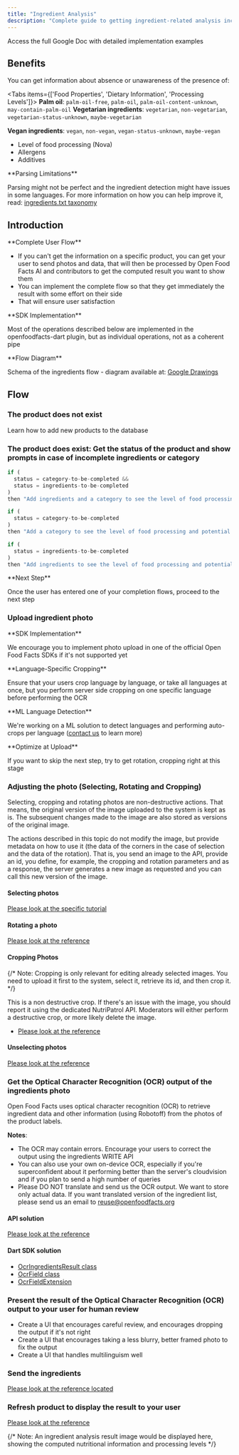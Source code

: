 ```yaml
---
title: "Ingredient Analysis"
description: "Complete guide to getting ingredient-related analysis including palm oil, vegan status, allergens, additives, and NOVA processing levels for products."
---
```



<Card title="Complete Documentation" href="https://docs.google.com/document/d/1avnxJr8_m6OjRBt0vgwBzlzaZB7Q6z14t0taMKIrkp0/edit">
Access the full Google Doc with detailed implementation examples
</Card>

## Benefits

You can get information about absence or unawareness of the presence of:

<Tabs items={['Food Properties', 'Dietary Information', 'Processing Levels']}>
<Tab value="Food Properties">
**Palm oil**: `palm-oil-free`, `palm-oil`, `palm-oil-content-unknown`, `may-contain-palm-oil`
</Tab>
<Tab value="Dietary Information">
**Vegetarian ingredients**: `vegetarian`, `non-vegetarian`, `vegetarian-status-unknown`, `maybe-vegetarian`

**Vegan ingredients**: `vegan`, `non-vegan`, `vegan-status-unknown`, `maybe-vegan`
</Tab>
<Tab value="Processing Levels">
- Level of food processing (Nova)
- Allergens  
- Additives
</Tab>
</Tabs>

<Callout type="warn">
**Parsing Limitations**

Parsing might not be perfect and the ingredient detection might have issues in some languages. For more information on how you can help improve it, read: [ingredients.txt taxonomy](https://github.com/openfoodfacts/openfoodfacts-server/blob/master/taxonomies/ingredients.txt)
</Callout>

## Introduction

<Callout>
**Complete User Flow**

- If you can't get the information on a specific product, you can get your user to send photos and data, that will then be processed by Open Food Facts AI and contributors to get the computed result you want to show them
- You can implement the complete flow so that they get immediately the result with some effort on their side
- That will ensure user satisfaction
</Callout>

<Callout type="info">
**SDK Implementation**

Most of the operations described below are implemented in the openfoodfacts-dart plugin, but as individual operations, not as a coherent pipe
</Callout>

<Callout>
**Flow Diagram**

Schema of the ingredients flow - diagram available at: [Google Drawings](https://docs.google.com/drawings/d/12345/export/png)
</Callout>

## Flow

### The product does not exist

<Card title="Adding Products Tutorial" href="./adding-missing-products.mdx">
Learn how to add new products to the database
</Card>

### The product does exist: Get the status of the product and show prompts in case of incomplete ingredients or category

```javascript title="Status Check Logic"
if ( 
  status = category-to-be-completed && 
  status = ingredients-to-be-completed 
)
then "Add ingredients and a category to see the level of food processing and potential additives"

if ( 
  status = category-to-be-completed
)
then "Add a category to see the level of food processing and potential additives"

if ( 
  status = ingredients-to-be-completed 
)
then "Add ingredients to see the level of food processing and potential additives"
```

<Callout>
**Next Step**

Once the user has entered one of your completion flows, proceed to the next step
</Callout>

### Upload ingredient photo

<Cards>
<Card title="Photo Upload Tutorial" href="../tutorial-uploading-photo-to-a-product.mdx" description="Follow our dedicated tutorial on photo upload" />
<Card title="DART SDK Support" description="The DART SDK offers support for photo upload" />
</Cards>

<Callout>
**SDK Implementation**

We encourage you to implement photo upload in one of the official Open Food Facts SDKs if it's not supported yet
</Callout>

<Steps>
<Step>
**Language-Specific Cropping**

Ensure that your users crop language by language, or take all languages at once, but you perform server side cropping on one specific language before performing the OCR
</Step>

<Step>
**ML Language Detection**

We're working on a ML solution to detect languages and performing auto-crops per language ([contact us](mailto:reuse@openfoodfacts.org) to learn more)
</Step>

<Step>
**Optimize at Upload**

If you want to skip the next step, try to get rotation, cropping right at this stage
</Step>
</Steps>

### Adjusting the photo (Selecting, Rotating and Cropping)

Selecting, cropping and rotating photos are non-destructive actions. That means, the original version of the image uploaded to the system is kept as is. The subsequent changes made to the image are also stored as versions of the original image.

The actions described in this topic do not modify the image, but provide metadata on how to use it (the data of the corners in the case of selection and the data of the rotation). That is, you send an image to the API, provide an id, you define, for example, the cropping and rotation parameters and as a response, the server generates a new image as requested and you can call this new version of the image.

#### Selecting photos
[Please look at the specific tutorial](../tutorial-uploading-photo-to-a-product.mdx)

#### Rotating a photo
[Please look at the reference](https://openfoodfacts.github.io/openfoodfacts-server/api/ref-v2/#get-/cgi/product_image_crop.pl)

#### Cropping Photos
{/* Note: Cropping is only relevant for editing already selected images. You need to upload it first to the system, select it, retrieve its id, and then crop it. */}

This is a non destructive crop. If there's an issue with the image, you should report it using the dedicated NutriPatrol API. Moderators will either perform a destructive crop, or more likely delete the image.

- [Please look at the reference](https://openfoodfacts.github.io/openfoodfacts-server/api/ref-v2/#post-/cgi/product_image_crop.pl)

#### Unselecting photos
[Please look at the reference](https://openfoodfacts.github.io/openfoodfacts-server/api/ref-v2/#post-/cgi/product_image_unselect.pl)

### Get the Optical Character Recognition (OCR) output of the ingredients photo

Open Food Facts uses optical character recognition (OCR) to retrieve ingredient data and other information (using Robotoff) from the photos of the product labels.

**Notes**:
- The OCR may contain errors. Encourage your users to correct the output using the ingredients WRITE API
- You can also use your own on-device OCR, especially if you're superconfident about it performing better than the server's cloudvision and if you plan to send a high number of queries
- Please DO NOT translate and send us the OCR output. We want to store only actual data. If you want translated version of the ingredient list, please send us an email to [reuse@openfoodfacts.org](mailto:reuse@openfoodfacts.org)

#### API solution
[Please look at the reference](https://openfoodfacts.github.io/openfoodfacts-server/api/ref-v2/#get-/cgi/ingredients.pl)

#### Dart SDK solution
- [OcrIngredientsResult class](https://openfoodfacts.github.io/openfoodfacts-dart/model_OcrIngredientsResult/OcrIngredientsResult-class.html)
- [OcrField class](https://openfoodfacts.github.io/openfoodfacts-dart/utils_OcrField/OcrField-class.html)
- [OcrFieldExtension](https://openfoodfacts.github.io/openfoodfacts-dart/utils_OcrField/OcrFieldExtension.html)

### Present the result of the Optical Character Recognition (OCR) output to your user for human review

- Create a UI that encourages careful review, and encourages dropping the output if it's not right
- Create a UI that encourages taking a less blurry, better framed photo to fix the output
- Create a UI that handles multilinguism well

### Send the ingredients
[Please look at the reference located](https://openfoodfacts.github.io/openfoodfacts-server/api/ref-v2/#post-/cgi/product_jqm2.pl)

### Refresh product to display the result to your user
[Please look at the reference](https://openfoodfacts.github.io/openfoodfacts-server/api/ref-v3/#get-/api/v3/product/-barcode-)

{/* Note: An ingredient analysis result image would be displayed here, showing the computed nutritional information and processing levels */}
